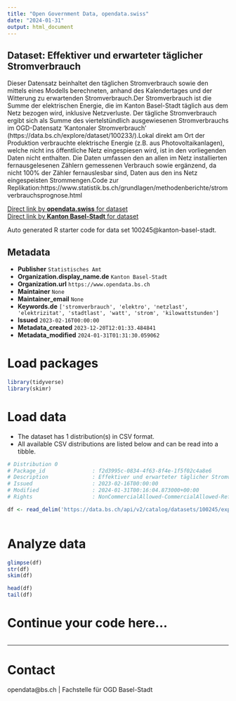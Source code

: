 ```yaml
---
title: "Open Government Data, opendata.swiss"
date: "2024-01-31"
output: html_document
---
```


## Dataset: Effektiver und erwarteter täglicher Stromverbrauch

Dieser Datensatz beinhaltet den täglichen Stromverbrauch sowie den mittels eines Modells berechneten, anhand des Kalendertages und der Witterung zu erwartenden Stromverbrauch.Der Stromverbrauch ist die Summe der elektrischen Energie, die im Kanton Basel-Stadt täglich aus dem Netz bezogen wird, inklusive Netzverluste. Der tägliche Stromverbrauch ergibt sich als Summe des viertelstündlich ausgewiesenen Stromverbrauchs im OGD-Datensatz 'Kantonaler Stromverbrauch' (https://data.bs.ch/explore/dataset/100233/).Lokal direkt am Ort der Produktion verbrauchte elektrische Energie (z.B. aus Photovoltaikanlagen), welche nicht ins öffentliche Netz eingespiesen wird, ist in den vorliegenden Daten nicht enthalten. Die Daten umfassen den an allen im Netz installierten fernausgelesenen Zählern gemessenen Verbrauch sowie ergänzend, da nicht 100% der Zähler fernauslesbar sind, Daten aus den ins Netz eingespeisten Strommengen.Code zur Replikation:https://www.statistik.bs.ch/grundlagen/methodenberichte/stromverbrauchsprognose.html

[Direct link by **opendata.swiss** for dataset](https://opendata.swiss/de/dataset/effektiver-und-erwarteter-taglicher-stromverbrauch)<br>
[Direct link by **Kanton Basel-Stadt** for dataset](https://data.bs.ch/explore/dataset/100245/)

Auto generated R starter code for data set 100245@kanton-basel-stadt.

## Metadata

- **Publisher** `Statistisches Amt`
- **Organization.display_name.de** `Kanton Basel-Stadt`
- **Organization.url** `https://www.opendata.bs.ch`
- **Maintainer** `None`
- **Maintainer_email** `None`
- **Keywords.de** `['stromverbrauch', 'elektro', 'netzlast', 'elektrizitat', 'stadtlast', 'watt', 'strom', 'kilowattstunden']`
- **Issued** `2023-02-16T00:00:00`
- **Metadata_created** `2023-12-20T12:01:33.484841`
- **Metadata_modified** `2024-01-31T01:31:30.059062`


# Load packages

```r

library(tidyverse)
library(skimr)

```

# Load data

-   The dataset has 1 distribution(s) in CSV format.
-   All available CSV distributions are listed below and can be read into a tibble.

```r

# Distribution 0
# Package_id               : f2d3995c-0834-4f63-8f4e-1f5f02c4a8e6
# Description              : Effektiver und erwarteter täglicher Stromverbrauch (csv)
# Issued                   : 2023-02-16T00:00:00
# Modified                 : 2024-01-31T00:16:04.873000+00:00
# Rights                   : NonCommercialAllowed-CommercialAllowed-ReferenceRequired

df <- read_delim('https://data.bs.ch/api/v2/catalog/datasets/100245/exports/csv')



```

# Analyze data

```r

glimpse(df)
str(df)
skim(df)

head(df)
tail(df)

```

# Continue your code here...

```r

```

------------------------------------------------------------------------

# Contact

opendata@bs.ch | Fachstelle für OGD Basel-Stadt
